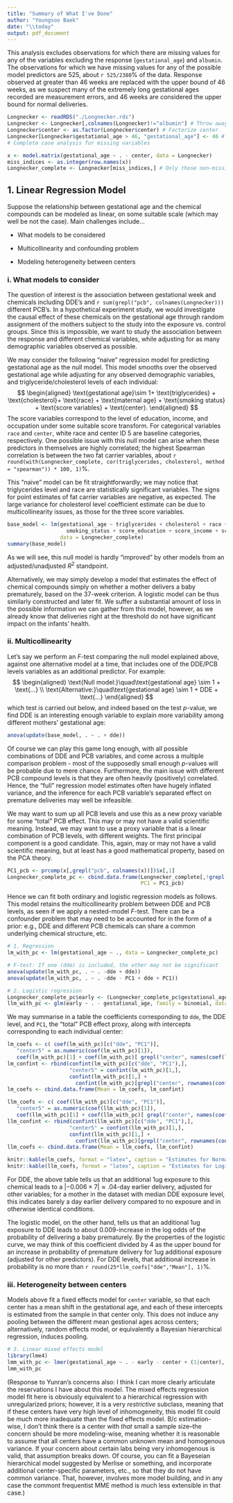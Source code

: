 ```yaml
---
title: "Summary of What I've Done"
author: "Youngsoo Baek"
date: "\\today"
output: pdf_document
---
```


This analysis excludes observations for which there are missing values for any of the variables excluding the response (`gestational_age`) and `albumin`. The observations for which we have missing values for any of the possible model predictors are 525, about `r 525/2380`\% of the data. Response observed at greater than 46 weeks are replaced with the upper bound of 46 weeks, as we suspect many of the extremely long gestational ages recorded are measurement errors, and 46 weeks are considered the upper bound for normal deliveries.

```r
Longnecker <- readRDS("./Longnecker.rds")
Longnecker <- Longnecker[,colnames(Longnecker)!="albumin"] # Throw away albumin
Longnecker$center <- as.factor(Longnecker$center) # Factorize center
Longnecker[Longnecker$gestational_age > 46, "gestational_age"] <- 46 # Truncate at age == 46
# Complete case analysis for missing variables

x <- model.matrix(gestational_age ~ . - center, data = Longnecker)
miss_indices <- as.integer(row.names(x))
Longnecker_complete <- Longnecker[miss_indices,] # Only those non-missing obs.
```

## 1. Linear Regression Model
Suppose the relationship between gestational age and the chemical compounds can be modeled as linear, on some suitable scale (which may well be not the case). Main challenges include...

  * What models to be considered
  
  * Multicollinearity and confounding problem
  
  * Modeling heterogeneity between centers

### i. What models to consider
The question of interest is the association between gestational week and chemicals including DDE's and `r sum(grepl("pcb", colnames(Longnecker)))` different PCB's. In a hypothetical experiment study, we would investigate the causal effect of these chemicals on the gestational age through random assignment of the mothers subject to the study into the exposure vs. control groups. Since this is impossible, we want to study the association between the response and different chemical variables, while adjusting for as many demographic variables observed as possible.

We may consider the following "naive" regression model for predicting gestational age as the null model. This model smooths over the observed gestational age while adjusting for any observed demographic variables, and triglyceride/cholesterol levels of each individual:
$$
\begin{aligned}
\text{gestational age}\sim 1+ \text{triglycerides} + \text{cholesterol}+ \text{race} + \text{maternal age} + \text{smoking status} + \text{score variables} + \text{center}.
\end{aligned}
$$
The score variables correspond to the level of education, income, and occupation under some suitable score transform. For categorical variables `race` and `center`, white race and center ID 5 are baseline categories, respectively. One possible issue with this null model can arise when these predictors in themselves are highly correlated; the highest Spearman correlation is between the two fat carrier variables, about `r round(with(Longnecker_complete, cor(triglycerides, cholesterol, method = "spearman")) * 100, 1)`\%.

This "naive" model can be fit straightforwardly; we may notice that triglycerides level and race are statistically significant variables. The signs for point estimates of fat carrier variables are negative, as expected. The large variance for cholesterol level coefficient estimate can be due to multicollinearity issues, as those for the three score variables. 
```r
base_model <- lm(gestational_age ~ triglycerides + cholesterol + race + maternal_age + 
                   smoking_status + score_education + score_income + score_occupation + center, 
                 data = Longnecker_complete)
summary(base_model)
```

As we will see, this null model is hardly "improved" by other models from an adjusted/unadjusted $R^2$ standpoint.

Alternatively, we may simply develop a model that estimates the effect of chemical compounds simply on whether a mother delivers a baby prematurely, based on the 37-week criterion. A logistic model can be thus similarly constructed and later fit. We suffer a substantial amount of loss in the possible information we can gather from this model, however, as we already know that deliveries right at the threshold do not have significant impact on the infants' health.

### ii. Multicollinearity
Let's say we perform an $F$-test comparing the null model explained above, against one alternative model at a time, that includes one of the DDE/PCB levels variables as an additional predictor. For example:
$$
\begin{aligned}
\text{Null model:}\quad\text{gestational age} \sim 1 + \text{...} \\
\text{Alternative:}\quad\text{gestational age} \sim 1 + DDE + \text{...}
\end{aligned}
$$
which test is carried out below, and indeed based on the test $p$-value, we find DDE is an interesting enough variable to explain more variability among different mothers' gestational age:

```r
anova(update(base_model, . ~ . + dde))
```

Of course we can play this game long enough, with all possible combinations of DDE and PCB variables, and come across a multiple comparison problem - most of the supposedly small enough $p$-values will be probable due to mere chance. Furthermore, the main issue with different PCB compound levels is that they are often heavily (positively) correlated. Hence, the "full" regression model estimates often have hugely inflated variance, and the inference for each PCB variable's separated effect on premature deliveries may well be infeasible.

We may want to sum up all PCB levels and use this as a new proxy variable for some "total" PCB effect. This may or may not have a valid scientific meaning. Instead, we may want to use a proxy variable that is a linear combination of PCB levels, with different weights. The first principal component is a good candidate. This, again, may or may not have a valid scientific meaning, but at least has a good mathematical property, based on the PCA theory.
```r
PC1_pcb <- prcomp(x[,grepl("pcb", colnames(x))])$x[,1]
Longnecker_complete_pc <- cbind.data.frame(Longnecker_complete[,!grepl("pcb", colnames(Longnecker_complete))],
                                           PC1 = PC1_pcb)
```

Hence we can fit both ordinary and logistic regression models as follows. This model retains the multicollinearity problem between DDE and PCB levels, as seen if we apply a nested-model $F$-test. There can be a confounder problem that may need to be accounted for in the form of a prior: e.g., DDE and different PCB chemicals can share a common underlying chemical structure, etc.

```r
# 1. Regression
lm_with_pc <- lm(gestational_age ~ ., data = Longnecker_complete_pc)

# F-test: If one (dde) is included, the other may not be significant
anova(update(lm_with_pc, . ~ . -dde + dde))
anova(update(lm_with_pc, . ~ . -dde - PC1 + dde + PC1))

# 2. Logistic regression 
Longnecker_complete_pc$early <- (Longnecker_complete_pc$gestational_age < 37)
llm_with_pc <- glm(early ~ . - gestational_age, family = binomial, data = Longnecker_complete_pc)
```

We may summarise in a table the coefficients corresponding to `dde`, the DDE level, and `PC1`, the "total" PCB effect proxy, along with intercepts corresponding to each individual center:
```r
lm_coefs <- c( coef(lm_with_pc)[c("dde", "PC1")],
   "center5" = as.numeric(coef(lm_with_pc)[1]),
   coef(lm_with_pc)[1] + coef(lm_with_pc)[ grepl("center", names(coef(lm_with_pc))) ] )
lm_confint <- rbind(confint(lm_with_pc)[c("dde", "PC1"),],
                    "center5" = confint(lm_with_pc)[1,],
                    confint(lm_with_pc)[1,] + 
                      confint(lm_with_pc)[grepl("center", rownames(confint(lm_with_pc))),] )
lm_coefs <- cbind.data.frame(Mean = lm_coefs, lm_confint)

llm_coefs <- c( coef(llm_with_pc)[c("dde", "PC1")],
   "center5" = as.numeric(coef(llm_with_pc)[1]),
   coef(llm_with_pc)[1] + coef(llm_with_pc)[ grepl("center", names(coef(llm_with_pc))) ] )
llm_confint <- rbind(confint(llm_with_pc)[c("dde", "PC1"),],
                    "center5" = confint(llm_with_pc)[1,],
                    confint(llm_with_pc)[1,] + 
                      confint(llm_with_pc)[grepl("center", rownames(confint(llm_with_pc))),] )
llm_coefs <- cbind.data.frame(Mean = llm_coefs, llm_confint)

knitr::kable(lm_coefs, format = "latex", caption = "Estimates for Normal regression", digits = 3)
knitr::kable(llm_coefs, format = "latex", caption = "Estimates for Logistic regression", digits = 3)
```

For DDE, the above table tells us that an additional 1ug exposure to this chemical leads to a $|-0.006 \times 7| \approx .04$-day earlier delivery, adjusted for other variables; for a mother in the dataset with median DDE exposure level, this indicates barely a day earlier delivery compared to no exposure and in otherwise identical conditions.

The logistic model, on the other hand, tells us that an additional 1ug exposure to DDE leads to about $0.009$-increase in the log odds of the probability of delivering a baby prematurely. By the properties of the logistic curve, we may think of this coefficient divided by 4 as the upper bound for an increase in probability of premature delivery for 1ug additional exposure (adjusted for other predictors). For DDE levels, that additional increase in probability is no more than `r round(25*llm_coefs["dde","Mean"], 1)`\%.

### iii. Heterogeneity between centers
Models above fit a fixed effects model for `center` variable, so that each center has a mean shift in the gestational age, and each of these intercepts is estimated from the sample in that center only. This does not induce any pooling between the different mean gestional ages across centers; alternatively, random effects model, or equivalently a Bayesian hierarchical regression, induces pooling.

```r
# 3. Linear mixed effects model
library(lme4)
lmm_with_pc <- lmer(gestational_age ~ . - early - center + (1|center), data = Longnecker_complete_pc)
lmm_with_pc
```

(Response to Yunran's concerns also: I think I can more clearly articulate the reservations I have about this model. The mixed effects regression model fit here is obviously equivalent to a hierarchical regression with unregularized priors; however, it is a very *restrictive* subclass, meaning that if these centers have very high level of inhomogeneity, this model fit could be much more inadequate than the fixed effects model. B/c estimation-wise, I don't think there is a center with *that* small a sample size--the concern should be more modeling-wise, meaning whether it is reasonable to assume that all centers have a common unknown mean and homogenous variance. If your concern about certain labs being very inhomogenous is valid, that assumption breaks down. Of course, you can fit a Bayeseian hierarchical model suggested by Merlise or something, and incorporate additional center-specific parameters, etc., so that they do not have common variance. That, however, involves more model building, and in any case the commont frequentist MME method is much less extensible in that case.)
